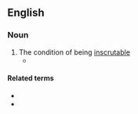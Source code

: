 ==English==

===Noun===
{{en-noun|-}}

# The condition of being [[inscrutable]]
#* {{quote-book
|en
|title=Zen and the Art of Motorcycle Maintenance
|author=Robert Pirsig
|year=1974
|page=307
|isbn=9780553277470
|passage=The '''inscrutability''' of all this was the kind of '''inscrutability''' you have when you suddenly enter a room where a furious argument has just ended. Everyone is quiet. No one is talking.}}

====Related terms====
* {{l|en|inscrutableness}}
* {{l|en|inscrutably}}
